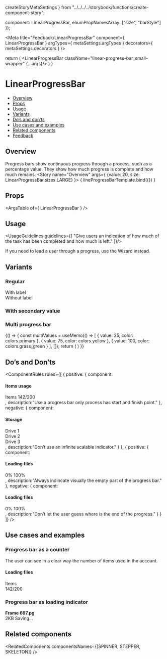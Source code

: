   createStoryMetaSettings
} from "../../../../storybook/functions/create-component-story";

  component: LinearProgressBar,
  enumPropNamesArray: ["size", "barStyle"]
});

<Meta
  title="Feedback/LinearProgressBar"
  component={ LinearProgressBar }
  argTypes={ metaSettings.argTypes }
  decorators={ metaSettings.decorators }
/>

<!--- Component template -->

  return (
    <LinearProgressBar className="linear-progress-bar_small-wrapper" {...args}/>
  )
} 

<!--- Component documentation -->

# LinearProgressBar
- [Overview](#overview)
- [Props](#props)
- [Usage](#usage)
- [Variants](#variants)
- [Do’s and don’ts](#dos-and-donts)
- [Use cases and examples](#use-cases-and-examples)
- [Related components](#related-components)
- [Feedback](#feedback)

## Overview
Progress bars show continuous progress through a process, such as a percentage value. They show how much progress is complete and how much remains.
<Canvas>
  <Story name="Overview"
         args={ {value: 20, size: LinearProgressBar.sizes.LARGE} }>
    { lineProgressBarTemplate.bind({}) }
  </Story>
</Canvas>

## Props
<ArgsTable of={ LinearProgressBar } />

## Usage
<UsageGuidelines guidelines={[
  "Give users an indication of how much of the task has been completed and how much is left."
]}/>

<Tip>If you need to lead a user through a progress, use the <Link href="/?path=/docs/navigation-wizard--overview" size={Link.sizes.SMALL} withoutSpacing>Wizard</Link> instead.</Tip>

## Variants
### Regular
<Canvas>
  <Story name="Regular">
    <div className="linear-progress-bar_column">
      <div className="linear-progress-bar_block">
        <LinearProgressBar className="linear-progress-bar_small-wrapper" indicateProgress value={30} size={LinearProgressBar.sizes.LARGE} />
        With label
      </div>
      <div className="linear-progress-bar_block">
        <LinearProgressBar className="linear-progress-bar_small-wrapper" value={30} size={LinearProgressBar.sizes.LARGE} />
        Without label
      </div>
    </div>
  </Story>
</Canvas>

### With secondary value
<Canvas>
  <Story name="With secondary value">
    <LinearProgressBar className="linear-progress-bar_small-wrapper" value={50} indicateProgress valueSecondary={65} size={LinearProgressBar.sizes.LARGE} />
  </Story>
</Canvas>

### Multi progress bar
<Canvas>
  <Story name="Multi progress bar">
    {() => {
      const multiValues = useMemo(() => [
        { value: 25, color: colors.primary },
        { value: 75, color: colors.yellow },
        { value: 100, color: colors.grass_green }
      ], []);
      return (
        <LinearProgressBar
          className="linear-progress-bar_big-wrapper"
          value={25}
          size={LinearProgressBar.sizes.LARGE}
          indicateProgress
          multi
          multiValues={multiValues}
        />
      )
    }}
  </Story>
</Canvas>

## Do’s and Don’ts
<ComponentRules
  rules={[
    {
      positive: {
        component:
          <DialogContentContainer className="linear-progress-bar_dialog-wrapper">
            <h4>Items usage</h4>
            <div className="linear-progress-bar_inline-wrapper">
              <span>Items</span>
              <span>142/200</span>
            </div>
            <LinearProgressBar value={71} />
          </DialogContentContainer>,
        description:"Use a progress bar only process has start and finish point."
      },
      negative: {
        component:
          <DialogContentContainer className="linear-progress-bar_dialog-wrapper">
            <h4>Storage</h4>
            <div className="linear-progress-bar_row-wrapper"><div className="linear-progress-bar_title">Drive 1</div><LinearProgressBar className="linear-progress-bar_without-bg" value={88} /></div>
            <div className="linear-progress-bar_row-wrapper"><div className="linear-progress-bar_title">Drive 2</div><LinearProgressBar className="linear-progress-bar_without-bg" value={46} /></div>
            <div className="linear-progress-bar_row-wrapper"><div className="linear-progress-bar_title">Drive 3</div><LinearProgressBar className="linear-progress-bar_without-bg" value={72} /></div>
          </DialogContentContainer>,
        description:"Don’t use an infinite scalable indicator."
      }
    },
    {
      positive: {
        component:
          <DialogContentContainer className="linear-progress-bar_dialog-wrapper">
            <h4>Loading files</h4>
            <div className="linear-progress-bar_inline-wrapper">
              <span>0%</span>
              <span>100%</span>
            </div>
            <LinearProgressBar value={50} />
          </DialogContentContainer>,
        description:"Always indincate visually the empty part of the progress bar."
      },
      negative: {
        component:
          <DialogContentContainer className="linear-progress-bar_dialog-wrapper">
            <h4>Loading files</h4>
            <div className="linear-progress-bar_inline-wrapper">
              <span>0%</span>
              <span>100%</span>
            </div>
            <LinearProgressBar className="linear-progress-bar_without-bg" value={50} />
          </DialogContentContainer>,
        description:"Don’t let the user guess where is the end of the progress."
      }
    }
  ]}
/>

## Use cases and examples
### Progress bar as a counter
The user can see in a clear way the number of items used in the account.
<Canvas>
  <Story name="Progress bar as a counter">
    <div className="linear-progress-bar_box">
      <h4>Loading files</h4>
      <div className="linear-progress-bar_inline-wrapper">
        <div className="linear-progress-bar_icon-wrapper">Items<Icon icon={Info} /></div>
        <span>142/200</span>
      </div>
      <LinearProgressBar 
        value={71} 
        size={LinearProgressBar.sizes.LARGE} 
        barStyle={LinearProgressBar.styles.POSITIVE} 
      />
    </div>
  </Story>
</Canvas>

### Progress bar as loading indicator
<Canvas>
  <Story name="Progress bar as loading indicator">
    <div className="linear-progress-bar_box-wrapper">
      <div className="linear-progress-bar_row">
        <div className="linear-progress-bar_img" />
        <div className="linear-progress-bar_aside">
          <b>Frame 697.pg</b>
          <BreadcrumbsBar className="linear-progress-bar_breadcrumbs">
            <BreadcrumbItem text="Hadas Test" />
            <BreadcrumbItem text="Activity 6" />
          </BreadcrumbsBar>
          <div className="linear-progress-bar_inline-wrapper">
            <span>2KB</span>
            <span>Saving...</span>
          </div>
        </div>
      </div>
      <LinearProgressBar 
        value={71} 
      />
    </div>
  </Story>
</Canvas>

## Related components
<RelatedComponents componentsNames={[SPINNER, STEPPER, SKELETON]} />
